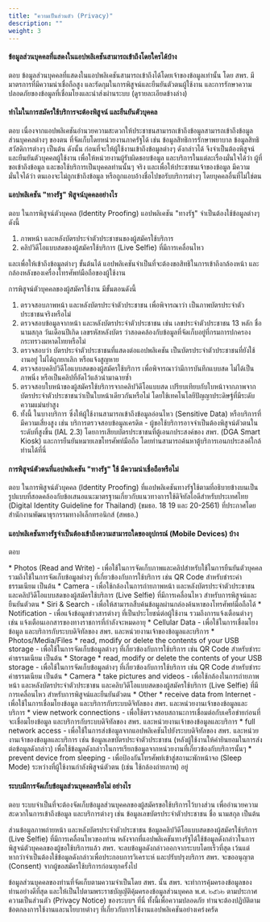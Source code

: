 ```yaml
---
title: "ความเป็นส่วนตัว (Privacy)"
description: ""
weight: 3
---
```



#### ข้อมูลส่วนบุคคลที่แสดงในแอปพลิเคชันสามารถเข้าถึงโดยใครได้บ้าง
ตอบ     ข้อมูลส่วนบุคคลที่แสดงในแอปพลิเคชันสามารถเข้าถึงได้โดยเจ้าของข้อมูลเท่านั้น โดย สพร. มีมาตรการที่มีความน่าเชื่อถือสูง และรัดกุมในการพิสูจน์และยืนยันตัวตนผู้ใช้งาน และการรักษาความปลอดภัยของข้อมูลที่เชื่อมโยงและนำส่งผ่านระบบ (ดูรายละเอียดข้างล่าง)

#### ทำไมในการสมัครใช้บริการจะต้องพิสูจน์ และยืนยันตัวบุคคล
ตอบ     เนื่องจากแอปพลิเคชันอำนวยความสะดวกให้ประชาชนสามารถเข้าถึงข้อมูลสามารถเข้าถึงข้อมูลส่วนบุคคลต่างๆ ของตน ที่จัดเก็บโดยหน่วยงานภาครัฐได้ เช่น ข้อมูลสิทธิการรักษาพยาบาล ข้อมูลสิทธิสวัสดิการต่างๆ เป็นต้น ดังนั้น ก่อนที่จะให้ผู้ใช้งานเข้าถึงข้อมูลต่างๆ ดังกล่าวได้ จึงจำเป็นต้องพิสูจน์และยืนยันตัวบุคคลผู้ใช้งาน เพื่อให้หน่วยงานผู้รับผิดชอบข้อมูล และบริการในแต่ละเรื่องมั่นใจได้ว่า ผู้ที่ขอเข้าถึงข้อมูล และขอใช้บริการเป็นบุคคลท่านนั้นๆ จริง และเพื่อให้ประชาชนเจ้าของข้อมูล มีความมั่นใจได้ว่า ตนเองจะไม่ถูกเข้าถึงข้อมูล หรือถูกแอบอ้างชื่อไปขอรับบริการต่างๆ โดยบุคคลอื่นที่ไม่ใช่ตน

#### แอปพลิเคชัน "ทางรัฐ" พิสูจน์บุคคลอย่างไร
ตอบ     ในการพิสูจน์ตัวบุคคล (Identity Proofing) แอปพลิเคชัน "ทางรัฐ" จำเป็นต้องใช้ข้อมูลต่างๆ ดังนี้

1. ภาพหน้า และหลังบัตรประจำตัวประชาชนของผู้สมัครใช้บริการ
2. คลิปวิดีโอแบบสดของผู้สมัครใช้บริการ (Live Selfie) ที่มีการเคลื่อนไหว

และเพื่อให้เข้าถึงข้อมูลต่างๆ ขั้นต้นได้ แอปพลิเคชันจำเป็นที่จะต้องขอสิทธิในการเข้าถึงกล้องหน้า และกล้องหลังของเครื่องโทรศัพท์มือถือของผู้ใช้งาน

การพิสูจน์ตัวบุคคลของผู้สมัครใช้งาน มีขั้นตอนดังนี้

1. ตรวจสอบภาพหน้า และหลังบัตรประจำตัวประชาชน เพื่อพิจารณาว่า เป็นภาพบัตรประจำตัวประชาชนจริงหรือไม่
2. ตรวจสอบข้อมูลจากหน้า และหลังบัตรประจำตัวประชาชน เช่น เลขประจำตัวประชาชน 13 หลัก ชื่อ นามสกุล วันเดือนปีเกิด เลขรหัสหลังบัตร ว่าสอดคล้องกับข้อมูลที่จัดเก็บอยู่ที่กรมการปกครอง กระทรวงมหาดไทยหรือไม่
3. ตรวจสอบว่า บัตรประจำตัวประชาชนที่แสดงต่อแอปพลิเคชัน เป็นบัตรประจำตัวประชาชนที่ยังใช้งานอยู่ ไม่ได้ถูกยกเลิก หรือแจ้งสูญหาย
4. ตรวจสอบคลิปวิดีโอแบบสดของผู้สมัครใช้บริการ เพื่อพิจารณาว่ามีการบันทึกแบบสด ไม่ได้เป็นภาพนิ่ง หรือเป็นคลิปที่อัดไว้แล้วนำมาฉายซ้ำ
5. ตรวจสอบใบหน้าของผู้สมัครใช้บริการจากคลิปวิดีโอแบบสด เปรียบเทียบกับใบหน้าจากภาพจากบัตรประจำตัวประชาชนว่าเป็นใบหน้าเดียวกันหรือไม่ โดยใช้เทคโนโลยีปัญญาประดิษฐ์ที่มีระดับความแม่นยำสูง
6. ทั้งนี้ ในบางบริการ ซึ่งให้ผู้ใช้งานสามารถเข้าถึงข้อมูลอ่อนไหว (Sensitive Data) หรือบริการที่มีความเสี่ยงสูง เช่น บริการตรวจสอบข้อมูลเครดิต - ผู้ขอใช้บริการอาจจำเป็นต้องพิสูจน์ตัวตนในระดับที่สูงขึ้น (IAL 2.3) โดยการเสียบบัตรประชาชนที่ตู้เอนกประสงค์ของ สพร. (DGA Smart Kiosk) และการยืนยันหมายเลขโทรศัพท์มือถือ โดยท่านสามารถค้นหาตู้บริการเอนกประสงค์ใกล้ท่านได้ที่นี่

#### การพิสูจน์ตัวตนที่แอปพลิเคชัน "ทางรัฐ" ใช้ มีความน่าเชื่อถือหรือไม่
ตอบ     ในการพิสูจน์ตัวบุคคล (Identity Proofing) ที่แอปพลิเคชันทางรัฐใช้ตามที่อธิบายข้างบนเป็นรูปแบบที่สอดคล้องกับข้อเสนอแนะมาตรฐานเกี่ยวกับแนวทางการใช้ดิจิทัลไอดีสำหรับประเทศไทย (Digital Identity Guideline for Thailand) (ขมธอ. 18 19 และ 20-2561) ที่ประกาศโดย สำนักงานพัฒนาธุรกรรมทางอิเล็กทรอนิกส์ (สพธอ.)

#### แอปพลิเคชันทางรัฐจำเป็นต้องเข้าถึงความสามารถใดของอุปกรณ์ (Mobile Devices) บ้าง
ตอบ

<Tabs>
    <TabItem label="iOS">
        * Photos (Read and Write) - เพื่อใช้ในการจัดเก็บภาพและคลิปสำหรับใช้ในการยืนยันตัวบุคคล รวมถึงใช้ในการจัดเก็บข้อมูลต่างๆ ที่เกี่ยวข้องกับการใช้บริการ เช่น QR Code สำหรับชำระค่าธรรมเนียม เป็นต้น
        * Camera - เพื่อใช้กล้องในการถ่ายภาพหน้า และหลังบัตรประจำตัวประชาชน และคลิปวิดีโอแบบสดของผู้สมัครใช้บริการ (Live Selfie) ที่มีการเคลื่อนไหว สำหรับการพิสูจน์และยืนยันตัวตน
        * Siri & Search - เพื่อให้สามารถสืบค้นข้อมูลผ่านกล่องค้นหาของโทรศัพท์มือถือได้
        * Notification - เพื่อแจ้งข้อมูลข่าวสารต่างๆ ที่เป็นประโยชน์ต่อผู้ใช้งาน รวมถึงการแจ้งเตือนต่างๆ เช่น แจ้งเตือนเอกสารของทางราชการที่กำลังจะหมดอายุ
        * Cellular Data - เพื่อใช้ในการเชื่อมโยงข้อมูล และบริการกับระบบดิจิทัลของ สพร. และหน่วยงานเจ้าของข้อมูลและบริการ
    </TabItem>
    <TabItem label="Android">
        * Photos/Media/Files
            * read, modify or delete the contents of your USB storage - เพื่อใช้ในการจัดเก็บข้อมูลต่างๆ ที่เกี่ยวข้องกับการใช้บริการ เช่น QR Code สำหรับชำระค่าธรรมเนียม เป็นต้น
        * Storage
            * read, modify or delete the contents of your USB storage - เพื่อใช้ในการจัดเก็บข้อมูลต่างๆ ที่เกี่ยวข้องกับการใช้บริการ เช่น QR Code สำหรับชำระค่าธรรมเนียม เป็นต้น
        * Camera
            * take pictures and videos - เพื่อใช้กล้องในการถ่ายภาพหน้า และหลังบัตรประจำตัวประชาชน และคลิบวิดีโอแบบสดของผู้สมัครใช้บริการ (Live Selfie) ที่มีการเคลื่อนไหว สำหรับการพิสูจน์และยืนยันตัวตน
        * Other
            * receive data from Internet - เพื่อใช้ในการเชื่อมโยงข้อมูล และบริการกับระบบดิจิทัลของ สพร. และหน่วยงานเจ้าของข้อมูลและบริการ
            * view network connections - เพื่อใช้ตรวจสอบสถานะการเชื่อมต่อกับเครือข่ายก่อนที่จะเชื่อมโยงข้อมูล และบริการกับระบบดิจิทัลของ สพร. และหน่วยงานเจ้าของข้อมูลและบริการ
            * full network access - เพื่อใช้ในการส่งข้อมูลจากแอปพลิเคชันไปยังระบบดิจิทัลของ สพร. และหน่วยงานเจ้าของข้อมูลและบริการ เช่น ข้อมูลเลขบัตรประจำตัวประชาชน (หลังผู้ใช้งานให้คำยินยอมในการส่งต่อข้อมูลดังกล่าว) เพื่อใช้ข้อมูลดังกล่าวในการเรียกข้อมูลจากหน่วยงานที่เกี่ยวข้องกับบริการนั้นๆ 
            * prevent device from sleeping - เพื่อป้องกันโทรศัพท์เข้าสู่สถานะพักหน้าจอ (Sleep Mode) ระหว่างที่ผู้ใช้งานกำลังพิสูจน์ตัวตน (เช่น ใช้กล้องถ่ายภาพ) อยู่
    </TabItem>
</Tabs>

#### ระบบมีการจัดเก็บข้อมูลส่วนบุคคลหรือไม่ อย่างไร
ตอบ     ระบบจำเป็นที่จะต้องจัดเก็บข้อมูลส่วนบุคคลของผู้สมัครขอใช้บริการไว้บางส่วน เพื่ออำนวยความสะดวกในการเข้าถึงข้อมูล และบริการต่างๆ เช่น ข้อมูลเลขบัตรประจำตัวประชาชน ชื่อ นามสกุล เป็นต้น

ส่วนข้อมูลภาพถ่ายหน้า และหลังบัตรประจำตัวประชาชน ข้อมูลคลิปวิดีโอแบบสดของผู้สมัครใช้บริการ (Live Selfie) ที่มีการเคลื่อนไหวของท่าน หลังจากที่แอปพลิเคชันทางรัฐได้ใช้ข้อมูลดังกล่าวในการพิสูจน์ตัวบุคคลของผู้ขอใช้บริการแล้ว สพร. จะลบข้อมูลดังกล่าวออกจากระบบโดยเร็วที่สุด เว้นแต่หากว่าจำเป็นต้องใช้ข้อมูลดังกล่าวเพื่อประกอบการวิเคราะห์ และปรับปรุงบริการ สพร. จะขออนุญาต (Consent) จากผู้ขอสมัครใช้บริการก่อนทุกครั้งไป

ข้อมูลส่วนบุคคลของท่านที่จัดเก็บตามความจำเป็นโดย สพร. นั้น สพร. จะทำการคุ้มครองข้อมูลของท่านอย่างดีที่สุด และให้เป็นไปตามพระราชบัญญัติคุ้มครองข้อมูลส่วนบุคคล พ.ศ. ๒๕๖๒ ตามประกาศความเป็นส่วนตัว (Privacy Notice) ของระบบฯ ที่นี่ ทั้งนี้เพื่อความปลอดภัย ท่านจะต้องปฏิบัติตามข้อตกลงการใช้งานและนโยบายต่างๆ ที่เกี่ยวกับการใช้งานแอปพลิเคชันอย่างเคร่งครัด